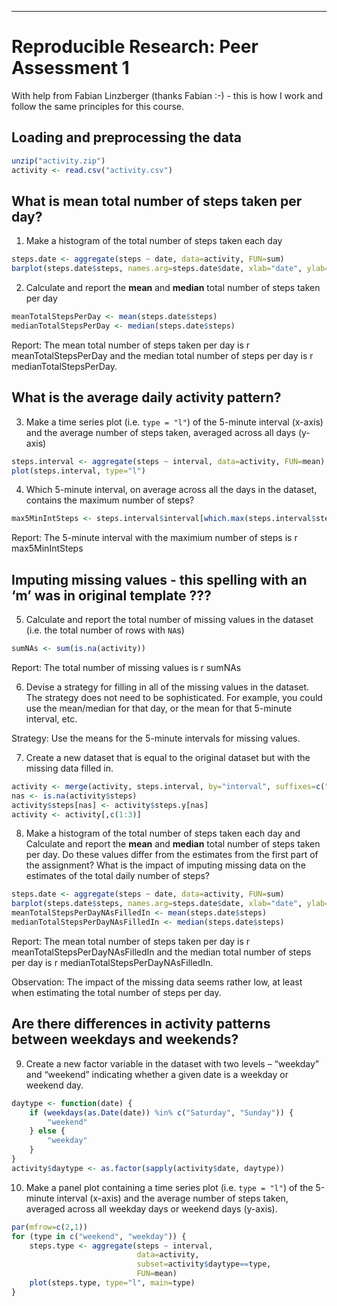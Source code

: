 ---
Reproducible Research: Peer Assessment 1
========================================
With help from Fabian Linzberger (thanks Fabian :-) - this is how I work and follow 
the same principles for this course.


## Loading and preprocessing the data

```r
unzip("activity.zip")
activity <- read.csv("activity.csv")
```


## What is mean total number of steps taken per day?

1. Make a histogram of the total number of steps taken each day

```r
steps.date <- aggregate(steps ~ date, data=activity, FUN=sum)
barplot(steps.date$steps, names.arg=steps.date$date, xlab="date", ylab="steps")
```

2. Calculate and report the **mean** and **median** total number of
   steps taken per day

```r
meanTotalStepsPerDay <- mean(steps.date$steps)
medianTotalStepsPerDay <- median(steps.date$steps)
```
Report: The mean total number of steps taken per day is r meanTotalStepsPerDay and the median total number of steps per day is r medianTotalStepsPerDay.


## What is the average daily activity pattern?

3. Make a time series plot (i.e. `type = "l"`) of the 5-minute
   interval (x-axis) and the average number of steps taken, averaged
   across all days (y-axis)

```r
steps.interval <- aggregate(steps ~ interval, data=activity, FUN=mean)
plot(steps.interval, type="l")
```

4. Which 5-minute interval, on average across all the days in the
   dataset, contains the maximum number of steps?

```r
max5MinIntSteps <- steps.interval$interval[which.max(steps.interval$steps)]
```
Report: The 5-minute interval with the maximium number of steps is r max5MinIntSteps

## Imputing missing values - this spelling with an 'm' was in original template ???

5. Calculate and report the total number of missing values in the
   dataset (i.e. the total number of rows with `NA`s)

```r
sumNAs <- sum(is.na(activity))
```
Report: The total number of missing values is r sumNAs

6. Devise a strategy for filling in all of the missing values in the
   dataset. The strategy does not need to be sophisticated. For
   example, you could use the mean/median for that day, or the mean
   for that 5-minute interval, etc.

Strategy: Use the means for the 5-minute intervals for missing values.

7. Create a new dataset that is equal to the original dataset but with
   the missing data filled in.

```r
activity <- merge(activity, steps.interval, by="interval", suffixes=c("",".y"))
nas <- is.na(activity$steps)
activity$steps[nas] <- activity$steps.y[nas]
activity <- activity[,c(1:3)]
```

8. Make a histogram of the total number of steps taken each day and
   Calculate and report the **mean** and **median** total number of
   steps taken per day. Do these values differ from the estimates from
   the first part of the assignment? What is the impact of imputing
   missing data on the estimates of the total daily number of steps?

```r
steps.date <- aggregate(steps ~ date, data=activity, FUN=sum)
barplot(steps.date$steps, names.arg=steps.date$date, xlab="date", ylab="steps")
meanTotalStepsPerDayNAsFilledIn <- mean(steps.date$steps)
medianTotalStepsPerDayNAsFilledIn <- median(steps.date$steps)
```
Report: The mean total number of steps taken per day is r meanTotalStepsPerDayNAsFilledIn
and the median total number of steps per day is r medianTotalStepsPerDayNAsFilledIn.

Observation: The impact of the missing data seems rather low, at least when
estimating the total number of steps per day.


## Are there differences in activity patterns between weekdays and weekends?

9. Create a new factor variable in the dataset with two levels --
   "weekday" and "weekend" indicating whether a given date is a
   weekday or weekend day.

```r
daytype <- function(date) {
    if (weekdays(as.Date(date)) %in% c("Saturday", "Sunday")) {
        "weekend"
    } else {
        "weekday"
    }
}
activity$daytype <- as.factor(sapply(activity$date, daytype))
```

10. Make a panel plot containing a time series plot (i.e. `type = "l"`)
   of the 5-minute interval (x-axis) and the average number of steps
   taken, averaged across all weekday days or weekend days
   (y-axis).

```r
par(mfrow=c(2,1))
for (type in c("weekend", "weekday")) {
    steps.type <- aggregate(steps ~ interval,
                            data=activity,
                            subset=activity$daytype==type,
                            FUN=mean)
    plot(steps.type, type="l", main=type)
}
```
